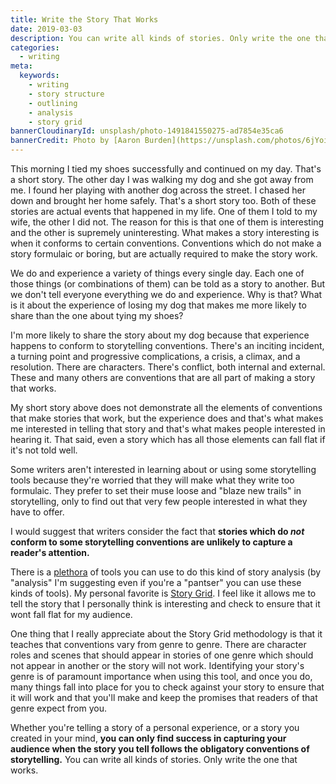 ```yaml
---
title: Write the Story That Works
date: 2019-03-03
description: You can write all kinds of stories. Only write the one that works.
categories:
  - writing
meta:
  keywords:
    - writing
    - story structure
    - outlining
    - analysis
    - story grid
bannerCloudinaryId: unsplash/photo-1491841550275-ad7854e35ca6
bannerCredit: Photo by [Aaron Burden](https://unsplash.com/photos/6jYoil2GhVk)
---
```


This morning I tied my shoes successfully and continued on my day. That's a
short story. The other day I was walking my dog and she got away from me. I
found her playing with another dog across the street. I chased her down and
brought her home safely. That's a short story too. Both of these stories are
actual events that happened in my life. One of them I told to my wife, the other
I did not. The reason for this is that one of them is interesting and the other
is supremely uninteresting. What makes a story interesting is when it conforms
to certain conventions. Conventions which do not make a story formulaic or
boring, but are actually required to make the story work.

We do and experience a variety of things every single day. Each one of those
things (or combinations of them) can be told as a story to another. But we don't
tell everyone everything we do and experience. Why is that? What is it about the
experience of losing my dog that makes me more likely to share than the one
about tying my shoes?

I'm more likely to share the story about my dog because that experience happens
to conform to storytelling conventions. There's an inciting incident, a turning
point and progressive complications, a crisis, a climax, and a resolution. There
are characters. There's conflict, both internal and external. These and many
others are conventions that are all part of making a story that works.

My short story above does not demonstrate all the elements of conventions that
make stories that work, but the experience does and that's what makes me
interested in telling that story and that's what makes people interested in
hearing it. That said, even a story which has all those elements can fall flat
if it's not told well.

Some writers aren't interested in learning about or using some storytelling
tools because they're worried that they will make what they write too formulaic.
They prefer to set their muse loose and "blaze new trails" in storytelling, only
to find out that very few people interested in what they have to offer.

I would suggest that writers consider the fact that **stories which do _not_
conform to some storytelling conventions are unlikely to capture a reader's
attention.**

There is a [plethora](https://youtu.be/zWld721Wk-Q) of tools you can use to do
this kind of story analysis (by "analysis" I'm suggesting even if you're a
"pantser" you can use these kinds of tools). My personal favorite is
[Story Grid](https://storygrid.com). I feel like it allows me to tell the story
that I personally think is interesting and check to ensure that it wont fall
flat for my audience.

One thing that I really appreciate about the Story Grid methodology is that it
teaches that conventions vary from genre to genre. There are character roles and
scenes that should appear in stories of one genre which should not appear in
another or the story will not work. Identifying your story's genre is of
paramount importance when using this tool, and once you do, many things fall
into place for you to check against your story to ensure that it will work and
that you'll make and keep the promises that readers of that genre expect from
you.

Whether you're telling a story of a personal experience, or a story you created
in your mind, **you can only find success in capturing your audience when the
story you tell follows the obligatory conventions of storytelling.** You can
write all kinds of stories. Only write the one that works.

